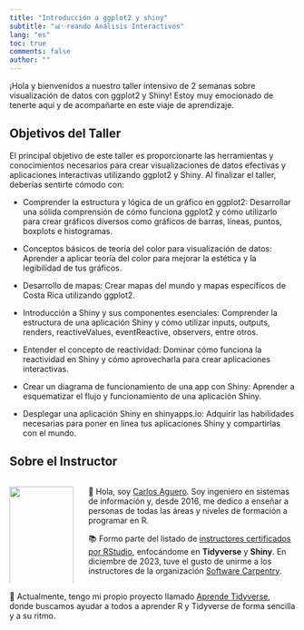 ```yaml
---
title: "Introducción a ggplot2 y shiny"
subtitle: "📊✨reando Análisis Interactivos"
lang: "es"
toc: true
comments: false
author: ""
---
```


¡Hola y bienvenidos a nuestro taller intensivo de 2 semanas sobre visualización de datos con ggplot2 y Shiny! Estoy muy emocionado de tenerte aquí y de acompañarte en este viaje de aprendizaje.

## Objetivos del Taller
El principal objetivo de este taller es proporcionarte las herramientas y conocimientos necesarios para crear visualizaciones de datos efectivas y aplicaciones interactivas utilizando ggplot2 y Shiny. Al finalizar el taller, deberías sentirte cómodo con:

- Comprender la estructura y lógica de un gráfico en ggplot2: Desarrollar una sólida comprensión de cómo funciona ggplot2 y cómo utilizarlo para crear gráficos diversos como gráficos de barras, líneas, puntos, boxplots e histogramas.

- Conceptos básicos de teoría del color para visualización de datos: Aprender a aplicar teoría del color para mejorar la estética y la legibilidad de tus gráficos.

- Desarrollo de mapas: Crear mapas del mundo y mapas específicos de Costa Rica utilizando ggplot2.

- Introducción a Shiny y sus componentes esenciales: Comprender la estructura de una aplicación Shiny y cómo utilizar inputs, outputs, renders, reactiveValues, eventReactive, observers, entre otros.

- Entender el concepto de reactividad: Dominar cómo funciona la reactividad en Shiny y cómo aprovecharla para crear aplicaciones interactivas.

- Crear un diagrama de funcionamiento de una app con Shiny: Aprender a esquematizar el flujo y funcionamiento de una aplicación Shiny.

- Desplegar una aplicación Shiny en shinyapps.io: Adquirir las habilidades necesarias para poner en línea tus aplicaciones Shiny y compartirlas con el mundo.


## Sobre el Instructor
<style>
.add-space {
  padding-right: 1%;
}
</style>

:::: {.columns}

::: {.column width="20%" .add-space}
![](me.png){width=100%}
:::

::: {.column width="70%"}

  👋 Hola, soy [Carlos Aguero](www.linkedin.com/in/carlos-aguero-cr). Soy ingeniero en sistemas de información y, desde 2016, me dedico a enseñar a personas de todas las áreas y niveles de formación a programar en R.

📚 Formo parte del listado de [instructores certificados por RStudio](https://education.rstudio.com/trainers/), enfocándome en **Tidyverse** y **Shiny**. En diciembre de 2023, tuve el gusto de unirme a los instructores de la organización [Software Carpentry](https://www.software-carpentry.org).
:::

::::



🚀 Actualmente, tengo mi propio proyecto llamado [Aprende Tidyverse](https://aprendetidyverse.com), donde buscamos ayudar a todos a aprender R y Tidyverse de forma sencilla y a su ritmo.